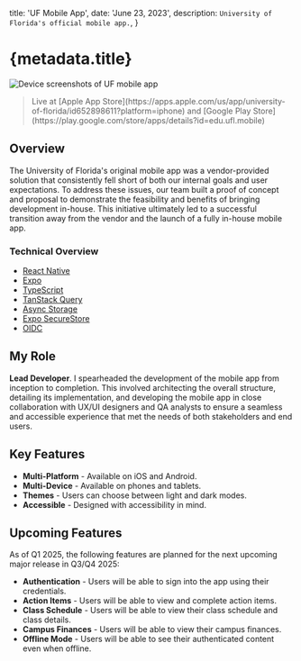 
  title: 'UF Mobile App',
  date: 'June 23, 2023',
  description: `University of Florida's official mobile app.`,
}

# {metadata.title}

<div className={cn('mx-0 md:-mx-20')}>
  <Image
    src={UfMobileApp}
    alt='Device screenshots of UF mobile app'
    priority={true}
  />
</div>

<blockquote
  className={cn('[&_*]:before:content-none [&_*]:after:content-none')}
>
  <Subheading>
    Live at [Apple App
    Store](https://apps.apple.com/us/app/university-of-florida/id652898611?platform=iphone)
    and [Google Play
    Store](https://play.google.com/store/apps/details?id=edu.ufl.mobile)
  </Subheading>
</blockquote>

## Overview

The University of Florida's original mobile app was a vendor-provided solution that consistently fell short of both our internal goals and user expectations. To address these issues, our team built a proof of concept and proposal to demonstrate the feasibility and benefits of bringing development in-house. This initiative ultimately led to a successful transition away from the vendor and the launch of a fully in-house mobile app.

### Technical Overview

- [React Native](https://reactnative.dev)
- [Expo](https://expo.dev)
- [TypeScript](https://www.typescriptlang.org)
- [TanStack Query](https://tanstack.com/query/latest)
- [Async Storage](https://react-native-async-storage.github.io/async-storage/)
- [Expo SecureStore](https://docs.expo.dev/versions/latest/sdk/securestore/)
- [OIDC](https://openid.net/connect/)

## My Role

**Lead Developer**. I spearheaded the development of the mobile app from inception to completion. This involved architecting the overall structure, detailing its implementation, and developing the mobile app in close collaboration with UX/UI designers and QA analysts to ensure a seamless and accessible experience that met the needs of both stakeholders and end users.

## Key Features

- **Multi-Platform** - Available on iOS and Android.
- **Multi-Device** - Available on phones and tablets.
- **Themes** - Users can choose between light and dark modes.
- **Accessible** - Designed with accessibility in mind.

## Upcoming Features

As of Q1 2025, the following features are planned for the next upcoming major release in Q3/Q4 2025:

- **Authentication** - Users will be able to sign into the app using their credentials.
- **Action Items** - Users will be able to view and complete action items.
- **Class Schedule** - Users will be able to view their class schedule and class details.
- **Campus Finances** - Users will be able to view their campus finances.
- **Offline Mode** - Users will be able to see their authenticated content even when offline.
